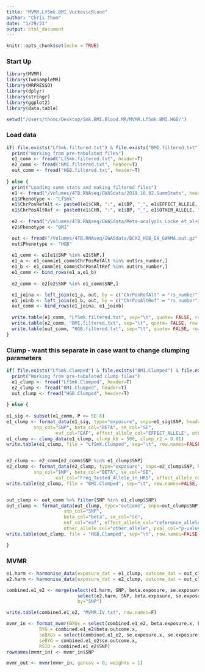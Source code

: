 ```yaml
---
title: "MVMR.LfSmk.BMI.VuckovicBlood"
author: "Chris Thom"
date: "1/29/21"
output: html_document
---
```


```r
knitr::opts_chunk$set(echo = TRUE)
```


### Start Up
```r
library(MVMR)
library(TwoSampleMR)
library(MRPRESSO)
library(dplyr)
library(stringr)
library(ggplot2)
library(data.table)

setwd("/Users/thomc/Desktop/Smk.BMI.Blood.MR/MVMR.LfSmk.BMI.HGB/")


```


### Load data
```r

if( file.exists("LfSmk.filtered.txt") & file.exists("BMI.filtered.txt") & file.exists("HGB.filtered.txt")) { 
  print("Working from pre-tabulated files")
  e1_comm <- fread("LfSmk.filtered.txt", header=T)
  e2_comm <- fread("BMI.filtered.txt", header=T)
  out_comm <- fread("HGB.filtered.txt", header=T)
  
} else { 
  print("Loading summ stats and making filtered files")
  e1 <- fread("/Volumes/4TB.RNAseq/GWASdata/2019.10.02.SummStats", header=T)
  e1$Phenotype <- "LfSmk"
  e1$ChrPosRefAlt <- paste0(e1$CHR, ":", e1$BP, "_", e1$EFFECT_ALLELE, "_", e1$OTHER_ALLELE)
  e1$ChrPosAltRef <- paste0(e1$CHR, ":", e1$BP, "_", e1$OTHER_ALLELE, "_", e1$EFFECT_ALLELE)
  
  e2 <- fread("/Volumes/4TB.RNAseq/GWASdata/Meta-analysis_Locke_et_al+UKBiobank_2018_UPDATED.txt.gz", header=T)
  e2$Phenotype <- "BMI"

  out <- fread("/Volumes/4TB.RNAseq/GWASdata/BCX2_HGB_EA_GWAMA.out.gz", header=T)
  out$Phenotype <- "HGB"
  
  e1_comm <- e1[e1$SNP %in% e2$SNP,] 
  e1_a <- e1_comm[e1_comm$ChrPosRefAlt %in% out$rs_number,]
  e1_b <- e1_comm[e1_comm$ChrPosAltRef %in% out$rs_number,]
  e1_comm <- bind_rows(e1_a,e1_b)
  
  e2_comm <- e2[e2$SNP %in% e1_comm$SNP,]

  e1_joina <- left_join(e1_a, out, by = c("ChrPosRefAlt" = "rs_number"))
  e1_joinb <- left_join(e1_b, out, by = c("ChrPosAltRef" = "rs_number"))
  out_comm <- bind_rows(e1_joina, e1_joinb)
  
  write.table(e1_comm, "LfSmk.filtered.txt", sep="\t", quote= FALSE, row.names = FALSE, col.names = TRUE)
  write.table(e2_comm, "BMI.filtered.txt", sep="\t", quote= FALSE, row.names = FALSE, col.names = TRUE)
  write.table(out_comm, "HGB.filtered.txt", sep="\t", quote= FALSE, row.names = FALSE, col.names = TRUE)
}


```


### Clump - want this separate in case want to change clumping parameters
```r

if( file.exists("LfSmk.Clumped") & file.exists("BMI.Clumped") & file.exists("HGB.Clumped")) { 
  print("Working from pre-tabulated clump files")
  e1_clump <- fread("LfSmk.Clumped", header=T)
  e2_clump <- fread("BMI.Clumped", header=T)
  out_clump <- fread("HGB.Clumped", header=T)
  
} else { 
  
e1_sig <- subset(e1_comm, P <= 5E-8)
e1_clump <- format_data(e1_sig, type="exposure", snps=e1_sig$SNP, header=T, phenotype_col = "Phenotype", 
  	      snp_col="SNP", beta_col="BETA", se_col="SE", 
				  eaf_col="EAF", effect_allele_col="EFFECT_ALLELE", other_allele_col="OTHER_ALLELE", pval_col="P")
e1_clump <- clump_data(e1_clump, clump_kb = 500, clump_r2 = 0.01)
write.table(e1_clump, file = "LfSmk.Clumped", sep="\t", row.names=FALSE, col.names=TRUE, quote=FALSE)


e2_clump <- e2_comm[e2_comm$SNP %in% e1_clump$SNP]
e2_clump <- format_data(e2_clump, type="exposure", snps=e2_clump$SNP, header=T, phenotype_col = "Phenotype", 
  	      snp_col="SNP", beta_col="BETA", se_col="SE", 
				  eaf_col="Freq_Tested_Allele_in_HRS", effect_allele_col="Tested_Allele", other_allele_col="Other_Allele", pval_col="P")
write.table(e2_clump, file = "BMI.Clumped", sep="\t", row.names=FALSE, col.names=TRUE, quote=FALSE)


out_clump <- out_comm %>% filter(SNP %in% e1_clump$SNP)
out_clump <- format_data(out_clump, type="outcome", snps=out_clump$SNP, header=T, phenotype_col = "Phenotype.y",
                     snp_col="SNP",
                     beta_col="beta", se_col="se",
                     eaf_col="eaf", effect_allele_col="reference_allele",
                     other_allele_col="other_allele", pval_col="p-value")
write.table(out_clump, file = "HGB.Clumped", sep="\t", row.names=FALSE, col.names=TRUE, quote=FALSE)

}

```


### MVMR
```r

e1.harm <- harmonise_data(exposure_dat = e1_clump, outcome_dat = out_clump)
e2.harm <- harmonise_data(exposure_dat = e2_clump, outcome_dat = out_clump)

combined.e1_e2 <- merge(select(e1.harm, SNP, beta.exposure, se.exposure, beta.outcome, se.outcome), 
                          select(e2.harm, SNP, beta.exposure, se.exposure, beta.outcome, se.outcome),
                          by="SNP")

write.table(combined.e1_e2, "MVMR.IV.txt", row.names=F)

mvmr_in <- format_mvmr(BXGs = select(combined.e1_e2, beta.exposure.x, beta.exposure.y), 
            BYG = combined.e1_e2$beta.outcome.x, 
            seBXGs = select(combined.e1_e2, se.exposure.x, se.exposure.y),
            seBYG = combined.e1_e2$se.outcome.x,
            RSID = combined.e1_e2$SNP)
rownames(mvmr_in) <- mvmr_in$SNP

mvmr_out <- mvmr(mvmr_in, gencov = 0, weights = 1)

```



